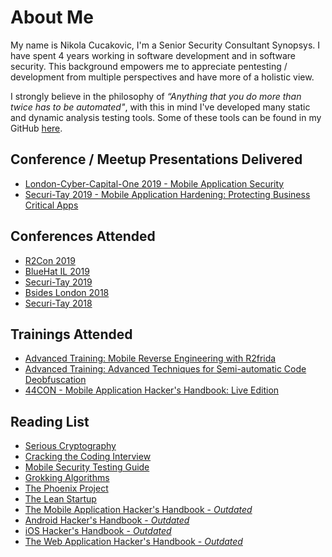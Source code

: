 
<div className={styles.Document}>

# About Me
My name is Nikola Cucakovic, I'm a Senior Security Consultant Synopsys. I have spent 4 years working in software development and in software security. This background empowers me to appreciate pentesting / development from multiple perspectives and have more of a holistic view.

I strongly believe in the philosophy of _“Anything that you do more than twice has to be automated"_, with this in mind I've developed many static and dynamic analysis testing tools. Some of these tools can be found in my GitHub [here](https://github.com/arbitraryrw).

## Conference / Meetup Presentations Delivered
- [London-Cyber-Capital-One 2019 - Mobile Application Security](https://www.meetup.com/London-Cyber-Capital-One/events/260303865/)
- [Securi-Tay 2019 - Mobile Application Hardening: Protecting Business Critical Apps](https://2019.securi-tay.co.uk/#schedule)

## Conferences Attended
- [R2Con 2019](https://rada.re/con/2019/)
- [BlueHat IL 2019](https://www.bluehatil.com/2019)
- [Securi-Tay 2019](https://2019.securi-tay.co.uk/)
- [Bsides London 2018](https://www.securitybsides.org.uk/June2018/index.html)
- [Securi-Tay 2018](https://2018.securi-tay.co.uk/)

## Trainings Attended
- [Advanced Training: Mobile Reverse Engineering with R2frida](https://rada.re/con/2019/agenda.html)
- [Advanced Training: Advanced Techniques for Semi-automatic Code Deobfuscation](https://rada.re/con/2019/agenda.html)
- [44CON - Mobile Application Hacker's Handbook: Live Edition](https://44con.com/44con/44con-2018/44con-2018-training/dominic-chell-mobile-application-hackers-handbook-live-edition-2018/)

## Reading List
- [Serious Cryptography](https://www.amazon.co.uk/Serious-Cryptography-Practical-Introduction-Encryption-ebook/dp/B0722MTGQV)
- [Cracking the Coding Interview](https://www.amazon.co.uk/Cracking-Coding-Interview-6th-Programming/dp/0984782850)
- [Mobile Security Testing Guide](https://mobile-security.gitbook.io/mobile-security-testing-guide/)
- [Grokking Algorithms](https://www.amazon.co.uk/Grokking-Algorithms-illustrated-programmers-curious/dp/1617292230)
- [The Phoenix Project](https://www.amazon.co.uk/Phoenix-Project-DevOps-Helping-Business-ebook/dp/B00AZRBLHO)
- [The Lean Startup](https://www.amazon.co.uk/Lean-Startup-Innovation-Successful-Businesses/dp/0670921602)
- [The Mobile Application Hacker's Handbook - _Outdated_](https://www.amazon.co.uk/Mobile-Application-Hackers-Handbook/dp/1118958500)
- [Android Hacker's Handbook - _Outdated_](https://www.amazon.co.uk/iOS-Hackers-Handbook-Charlie-Miller/dp/1118204123)
- [iOS Hacker's Handbook - _Outdated_](https://www.amazon.co.uk/iOS-Hackers-Handbook-Charlie-Miller/dp/1118204123)
- [The Web Application Hacker's Handbook - _Outdated_](https://www.amazon.co.uk/Web-Application-Hackers-Handbook-Exploiting/dp/1118026470)

</div>
